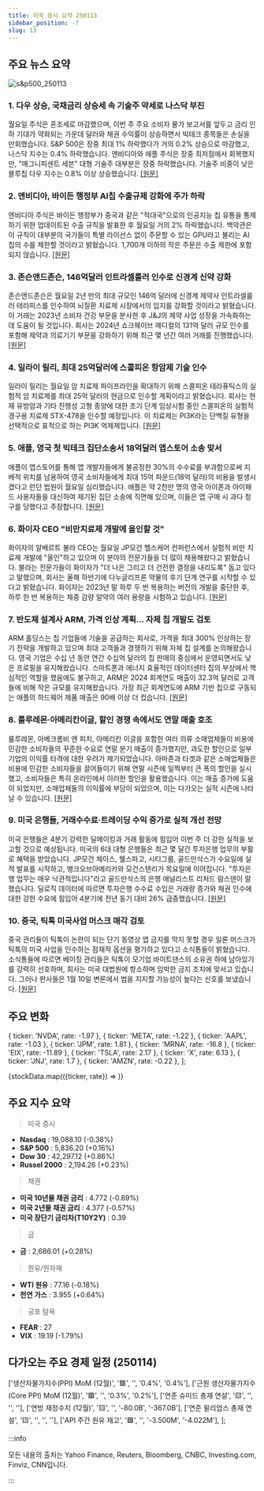 ```yaml
---
title: 미국 증시 요약 250113
sidebar_position: -7
slug: 13
---
```


## 주요 뉴스 요약

![s&p500_250113](/map/250113.png)

### 1. **다우 상승, 국채금리 상승세 속 기술주 약세로 나스닥 부진**

월요일 주식은 혼조세로 마감했으며, 이번 주 주요 소비자 물가 보고서를 앞두고 금리 인하 기대가 약화되는 가운데 달러와 채권 수익률이 상승하면서 빅테크 종목들은 손실을 만회했습니다. S&P 500은 장중 최대 1% 하락했다가 거의 0.2% 상승으로 마감했고, 나스닥 지수는 0.4% 하락했습니다. 엔비디아와 애플 주식은 장중 최저점에서 회복했지만, "매그니피센트 세븐" 대형 기술주 대부분은 장중 하락했습니다. 기술주 비중이 낮은 블루칩 다우 지수는 0.8% 이상 상승했습니다. [[원문]](https://finance.yahoo.com/news/live/stock-market-today-dow-pops-higher-tech-weighs-on-nasdaq-as-treasury-yields-keep-climbing-210218602.html)

### 2. **엔비디아, 바이든 행정부 AI칩 수출규제 강화에 주가 하락**

엔비디아 주식은 바이든 행정부가 중국과 같은 "적대국"으로의 인공지능 칩 유통을 통제하기 위한 업데이트된 수출 규칙을 발표한 후 월요일 거의 2% 하락했습니다. 백악관은 이 규칙이 대부분의 국가들이 특별 라이선스 없이 주문할 수 있는 GPU라고 불리는 AI 칩의 수를 제한할 것이라고 밝혔습니다. 1,700개 이하의 작은 주문은 수출 제한에 포함되지 않습니다. [[원문]](https://finance.yahoo.com/news/nvidia-stock-falls-after-biden-administration-releases-updated-export-rule-for-ai-chips-151755666.html)

### 3. **존슨앤드존슨, 146억달러 인트라셀룰러 인수로 신경계 신약 강화**

존슨앤드존슨은 월요일 2년 만의 최대 규모인 146억 달러에 신경계 제약사 인트라셀룰러 테라피스를 인수하여 뇌질환 치료제 시장에서의 입지를 강화할 것이라고 밝혔습니다. 이 거래는 2023년 소비자 건강 부문을 분사한 후 J&J의 제약 사업 성장을 가속화하는데 도움이 될 것입니다. 회사는 2024년 쇼크웨이브 메디컬의 131억 달러 규모 인수를 포함해 제약과 의료기기 부문을 강화하기 위해 최근 몇 년간 여러 거래를 진행했습니다. [[원문]](https://www.reuters.com/markets/deals/jj-buy-intra-cellular-therapies-146-billion-2025-01-13/)

### 4. **일라이 릴리, 최대 25억달러에 스콜피온 항암제 기술 인수**

일라이 릴리는 월요일 암 치료제 파이프라인을 확대하기 위해 스콜피온 테라퓨틱스의 실험적 암 치료제를 최대 25억 달러의 현금으로 인수할 계획이라고 밝혔습니다. 회사는 현재 유방암과 기타 진행성 고형 종양에 대한 초기 단계 임상시험 중인 스콜피온의 실험적 경구용 치료제 STX-478을 인수할 예정입니다. 이 치료제는 PI3K라는 단백질 유형을 선택적으로 표적으로 하는 PI3K 억제제입니다. [[원문]](https://www.reuters.com/business/healthcare-pharmaceuticals/eli-lilly-buy-cancer-drug-developer-scorpion-therapeutics-25-bln-2025-01-13/)

### 5. **애플, 영국 첫 빅테크 집단소송서 18억달러 앱스토어 소송 맞서**

애플이 앱스토어를 통해 앱 개발자들에게 불공정한 30%의 수수료를 부과함으로써 지배적 위치를 남용하여 영국 소비자들에게 최대 15억 파운드(18억 달러)의 비용을 발생시켰다고 런던 법원이 월요일 심리했습니다. 애플은 약 2천만 명의 영국 아이폰과 아이패드 사용자들을 대신하여 제기된 집단 소송에 직면해 있으며, 이들은 앱 구매 시 과다 청구를 당했다고 주장합니다. [[원문]](https://www.reuters.com/technology/apple-fights-18-billion-app-store-lawsuit-first-uk-class-actions-against-tech-2025-01-13/)

### 6. **화이자 CEO "비만치료제 개발에 올인할 것"**

화이자의 알베르트 불라 CEO는 월요일 JP모건 헬스케어 컨퍼런스에서 실험적 비만 치료제 개발에 "올인"하고 있으며 이 분야의 전문가들을 더 많이 채용해왔다고 밝혔습니다. 불라는 전문가들이 화이자가 "더 나은 그리고 더 건전한 결정을 내리도록" 돕고 있다고 말했으며, 회사는 올해 하반기에 다누글리프론 약물의 후기 단계 연구를 시작할 수 있다고 밝혔습니다. 화이자는 2023년 말 하루 두 번 복용하는 버전의 개발을 중단한 후, 하루 한 번 복용하는 체중 감량 알약의 여러 용량을 시험하고 있습니다. [[원문]](https://www.reuters.com/business/healthcare-pharmaceuticals/pfizer-going-all-in-obesity-drug-development-ceo-bourla-says-2025-01-13/)

### 7. **반도체 설계사 ARM, 가격 인상 계획... 자체 칩 개발도 검토**

ARM 홀딩스는 칩 기업들에 기술을 공급하는 회사로, 가격을 최대 300% 인상하는 장기 전략을 개발하고 있으며 최대 고객들과 경쟁하기 위해 자체 칩 설계를 논의해왔습니다. 영국 기업은 수십 년 동안 연간 수십억 달러의 칩 판매의 중심에서 운영되면서도 낮은 프로필을 유지해왔습니다. 스마트폰과 에너지 효율적인 데이터센터 칩의 부상에서 핵심적인 역할을 했음에도 불구하고, ARM은 2024 회계연도 매출이 32.3억 달러로 고객들에 비해 작은 규모를 유지해왔습니다. 가장 최근 회계연도에 ARM 기반 칩으로 구동되는 애플의 하드웨어 제품 매출은 90배 이상 더 컸습니다. [[원문]](https://www.reuters.com/technology/tech-supplier-arm-plans-hike-prices-has-considered-developing-its-own-chips-2025-01-13/)

### 8. **룰루레몬·아메리칸이글, 할인 경쟁 속에서도 연말 매출 호조**

룰루레몬, 아베크롬비 앤 피치, 아메리칸 이글을 포함한 여러 의류 소매업체들이 비용에 민감한 소비자들의 꾸준한 수요로 연말 분기 매출이 증가했지만, 과도한 할인으로 일부 기업의 이익률 타격에 대한 우려가 제기되었습니다. 아마존과 타겟과 같은 소매업체들은 비용에 민감한 소비자들을 끌어들이기 위해 연말 시즌에 일찍부터 큰 폭의 할인을 실시했고, 소비자들은 특히 온라인에서 이러한 할인을 활용했습니다. 이는 매출 증가에 도움이 되었지만, 소매업체들의 이익률에 부담이 되었으며, 이는 다가오는 실적 시즌에 나타날 수 있습니다. [[원문]](https://www.reuters.com/business/retail-consumer/lululemon-raises-sales-profit-forecasts-following-robust-holiday-demand-2025-01-13/)

### 9. **미국 은행들, 거래수수료·트레이딩 수익 증가로 실적 개선 전망**

미국 은행들은 4분기 강력한 딜메이킹과 거래 활동에 힘입어 이번 주 더 강한 실적을 보고할 것으로 예상됩니다. 미국의 6대 대형 은행들은 최근 몇 달간 투자은행 업무의 부활로 혜택을 받았습니다. JP모건 체이스, 웰스파고, 시티그룹, 골드만삭스가 수요일에 실적 발표를 시작하고, 뱅크오브아메리카와 모건스탠리가 목요일에 이어집니다. "투자은행 업무는 매우 낙관적입니다"라고 골드만삭스의 은행 애널리스트 리처드 람스덴이 말했습니다. 딜로직 데이터에 따르면 투자은행 수수료 수입은 거래량 증가와 채권 인수에 대한 강한 수요에 힘입어 4분기에 전년 동기 대비 26% 급증했습니다. [[원문]](https://www.reuters.com/markets/us/us-bank-profits-likely-boosted-by-higher-deal-fees-trading-2025-01-13/)

### 10. **중국, 틱톡 미국사업 머스크 매각 검토**

중국 관리들이 틱톡이 논란이 되는 단기 동영상 앱 금지를 막지 못할 경우 일론 머스크가 틱톡의 미국 사업을 인수하는 잠재적 옵션을 평가하고 있다고 소식통들이 밝혔습니다. 소식통들에 따르면 베이징 관리들은 틱톡이 모기업 바이트댄스의 소유권 하에 남아있기를 강력히 선호하며, 회사는 미국 대법원에 항소하며 임박한 금지 조치에 맞서고 있습니다. 그러나 판사들은 1월 10일 변론에서 법을 지지할 가능성이 높다는 신호를 보냈습니다. [[원문]](https://www.bloomberg.com/news/articles/2025-01-14/china-discusses-sale-of-tiktok-us-to-musk-as-one-possible-option?srnd=homepage-asia)

## 주요 변화

  { ticker: 'NVDA', rate: -1.97 },
  { ticker: 'META', rate: -1.22 },
  { ticker: 'AAPL', rate: -1.03 },
  { ticker: 'JPM', rate: 1.81 },
  { ticker: 'MRNA', rate: -16.8 },
  { ticker: 'EIX', rate: -11.89 },
  { ticker: 'TSLA', rate: 2.17 },
  { ticker: 'X', rate: 6.13 },
  { ticker: 'JNJ', rate: 1.7 },
  { ticker: 'AMZN', rate: -0.22 },
];

{stockData.map(({ticker, rate}) => <StockCardMini key={ticker} ticker={ticker} rate={rate}></StockCardMini>)}

## 주요 지수 요약

> 미국 증시

- **Nasdaq** : 19,088.10 (-0.38%)
- **S&P 500** : 5,836.20 (+0.16%)
- **Dow 30** : 42,297.12 (+0.86%)
- **Russel 2000** : 2,194.26 (+0.23%)

> 채권

- **미국 10년물 채권 금리** : 4.772 (-0.69%)
- **미국 2년물 채권 금리** : 4.377 (-0.57%)
- **미국 장단기 금리차(T10Y2Y)** : 0.39

> 금

- **금** : 2,686.01 (+0.28%)

> 원유/원자재

- **WTI 원유** : 77.16 (-0.18%)
- **천연 가스** : 3.955 (+0.64%)

> 공포 탐욕

- **FEAR** : 27
- **VIX** : 19.19 (-1.79%)

## 다가오는 주요 경제 일정 (250114)

  ['생산자물가지수(PPI) MoM (12월)', '🟥', '', '0.4%', '0.4%'],
  ['근원 생산자물가지수(Core PPI) MoM (12월)', '🟥', '', '0.3%', '0.2%'],
  ['연준 슈미드 총재 연설', '🟨', '', '', ''],
  ['연방 재정수지 (12월)', '🟨', '', '-80.0B', '-367.0B'],
  ['연준 윌리엄스 총재 연설', '🟨', '', '', ''],
  ['API 주간 원유 재고', '🟩', '', '-3.500M', '-4.022M'],
];

<EconomicCalendar data={nextEventsData} />

:::info

모든 내용의 출처는 Yahoo Finance, Reuters, Bloomberg, CNBC, Investing.com, Finviz, CNN입니다.

:::
